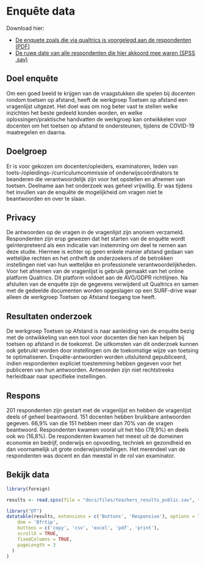 # Enquête data

Download hier:

* [De enquete zoals die via qualtrics is voorgelegd aan de respondenten (PDF)](https://werkgroep-toetsen-op-afstand.github.io/Resultaten-Enquete-Docenten/files/Vragenlijst_HO_werkgroep_oetsen_op_afstand_2021.pdf)
* [De ruwe date van alle respondenten die hier akkoord mee waren (SPSS .sav)](https://werkgroep-toetsen-op-afstand.github.io/Resultaten-Enquete-Docenten/files/teachers_results_public.sav)

## Doel enquête

Om een goed beeld te krijgen van de vraagstukken die spelen bij docenten rondom toetsen op afstand, heeft de werkgroep Toetsen op afstand een vragenlijst uitgezet. Het doel was om nog beter vast te stellen welke inzichten het beste gedeeld konden worden, en welke oplossingen/praktische handvatten de werkgroep kan ontwikkelen voor docenten om het toetsen op afstand te ondersteunen, tijdens de COVID-19 maatregelen en daarna.

## Doelgroep

Er is voor gekozen om docenten/opleiders, examinatoren, leden van toets-/opleidings-/curriculumcommissie of onderwijscoördinators te beanderen die verantwoordelijk zijn voor het opstellen en afnemen van toetsen. Deelname aan het onderzoek was geheel vrijwillig. Er was tijdens het invullen van de enquête de mogelijkheid om vragen niet te beantwoorden en over te slaan. 

## Privacy

De antwoorden op de vragen in de vragenlijst zijn anoniem verzameld. Respondenten zijn erop gewezen dat het starten van de enquête wordt geïnterpreteerd als een indicatie van instemming om deel te nemen aan deze studie. Hiermee is echter op geen enkele manier afstand gedaan van wettelijke rechten en het ontheft de onderzoekers of de betrokken instellingen niet van hun wettelijke en professionele verantwoordelijkheden.    
Voor het afnemen van de vragenlijst is gebruik gemaakt van het online platform Qualtrics. Dit platform voldoet aan de AVG/GDPR richtlijnen. Na afsluiten van de enquête zijn de gegevens verwijderd uit Qualtrics en samen met de gedeelde documenten worden opgeslagen op een SURF-drive waar alleen de werkgroep Toetsen op Afstand toegang toe heeft.

## Resultaten onderzoek

De werkgroep Toetsen op Afstand is naar aanleiding van de enquête bezig met de ontwikkeling van een tool voor docenten die hen kan helpen bij toetsen op afstand in de toekomst.
De uitkomsten van dit onderzoek kunnen ook gebruikt worden door instellingen om de toekomstige wijze van toetsing te optimaliseren. Enquête-antwoorden worden uitsluitend gepubliceerd, indien respondenten expliciet toestemming hebben gegeven voor het publiceren van hun antwoorden. Antwoorden zijn niet rechtstreeks herleidbaar naar specifieke instellingen. 

## Respons

201 respondenten zijn gestart met de vragenlijst en hebben de vragenlijst deels of geheel beantwoord. 151 docenten hebben bruikbare antwoorden gegeven. 66,9% van die 151 hebben meer dan 70% van de vragen beantwoord. Respondenten kwamen vooral uit het hbo (78,9%) en deels ook wo (16,8%). De respondenten kwamen het meest uit de domeinen economie en bedrijf, onderwijs en opvoeding, techniek en gezondheid en dan voornamelijk uit grote onderwijsinstellingen. Het merendeel van de respondenten was docent en dan meestal in de rol van examinator. 

## Bekijk data

```r
library(foreign)

results <- read.spss(file = "docs/files/teachers_results_public.sav", to.data.frame=TRUE)

library("DT")
datatable(results, extensions = c('Buttons', 'Responsive'), options = list(
    dom = 'Bfrtip',
    buttons = c('copy', 'csv', 'excel', 'pdf', 'print'),
    scrollX = TRUE,
    fixedColumns = TRUE,
    pageLength = 3
  )
)
```

